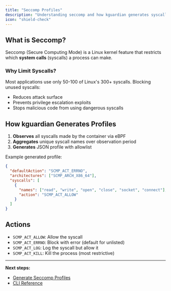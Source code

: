 ```yaml
---
title: "Seccomp Profiles"
description: "Understanding seccomp and how kguardian generates syscall allowlists"
icon: "shield-check"
---
```


## What is Seccomp?

Seccomp (Secure Computing Mode) is a Linux kernel feature that restricts which **system calls** (syscalls) a process can make.

### Why Limit Syscalls?

Most applications use only 50-100 of Linux's 300+ syscalls. Blocking unused syscalls:
- Reduces attack surface
- Prevents privilege escalation exploits
- Stops malicious code from using dangerous syscalls

## How kguardian Generates Profiles

1. **Observes** all syscalls made by the container via eBPF
2. **Aggregates** unique syscall names over observation period
3. **Generates** JSON profile with allowlist

Example generated profile:

```json
{
  "defaultAction": "SCMP_ACT_ERRNO",
  "architectures": ["SCMP_ARCH_X86_64"],
  "syscalls": [
    {
      "names": ["read", "write", "open", "close", "socket", "connect"],
      "action": "SCMP_ACT_ALLOW"
    }
  ]
}
```

## Actions

- `SCMP_ACT_ALLOW`: Allow the syscall
- `SCMP_ACT_ERRNO`: Block with error (default for unlisted)
- `SCMP_ACT_LOG`: Log the syscall but allow it
- `SCMP_ACT_KILL`: Kill the process (most restrictive)

---

**Next steps:**
- [Generate Seccomp Profiles](/guides/generating-seccomp-profiles)
- [CLI Reference](/cli/gen-seccomp)
